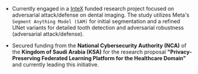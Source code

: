 - Currently engaged in a [InteX](https://www.intexlab.net/) funded research project focused on adversarial attack/defense on dental imaging. The study utilizes Meta's `Segment Anything Model (SAM)` for initial segmentation and a refined UNet variants for detailed tooth detection and adversarial robustness (adversarial attack/defense).

- Secured funding from the **National Cybersecurity Authority (NCA)** of the **Kingdom of Saudi Arabia (KSA)** for the research proposal **"Privacy-Preserving Federated Learning Platform for the Healthcare Domain"** and currently leading this initiative.
